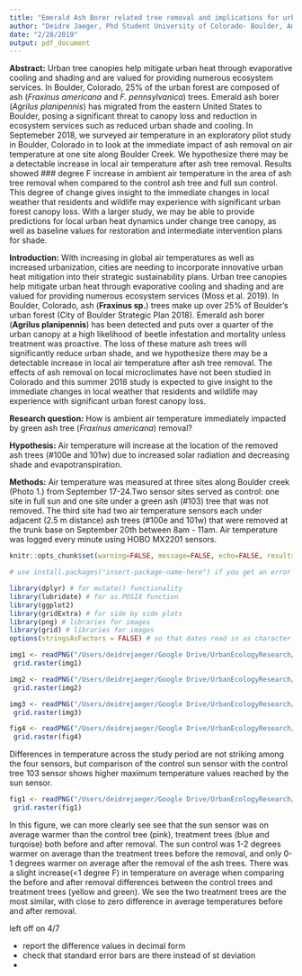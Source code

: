 ```yaml
---
title: "Emerald Ash Borer related tree removal and implications for urban heat: a pilot field study"
author: "Deidre Jaeger, Phd Student University of Colorado- Boulder, Amanda Looze, B.S. Ecology, Mechanical Engineering"
date: "2/28/2019"
output: pdf_document
---
```


**Abstract:** Urban tree canopies help mitigate urban heat through evaporative cooling and shading and are valued for providing numerous ecosystem services. In Boulder, Colorado, 25% of the urban forest are composed of ash (*Fraxinus americana* and *F. pennsylvanica*) trees. Emerald ash borer (*Agrilus planipennis*) has migrated from the eastern United States to Boulder, posing a significant threat to canopy loss and reduction in ecosystem services such as reduced urban shade and cooling. In Septemeber 2018, we surveyed air temperature in an exploratory pilot study in Boulder, Colorado in to look at the immediate impact of ash removal on air temperature at one site along Boulder Creek. We hypothesize there may be a detectable increase in local air temperature after ash tree removal. Results showed ### degree F increase in ambient air temperature in the area of ash tree removal when compared to the control ash tree and full sun control. This degree of change gives insight to the immediate changes in local weather that residents and wildlife may experience with significant urban forest canopy loss. With a larger study, we may be able to provide predictions for local urban heat dynamics under change tree canopy, as well as baseline values for restoration and intermediate intervention plans for shade.  

**Introduction:** 
With increasing in global air temperatures as well as increased urbanization, cities are needing to incorporate innovative urban heat mitigation into their strategic sustainability plans. Urban tree canopies help mitigate urban heat through evaporative cooling and shading and are valued for providing numerous ecosystem services (Moss et al. 2019). In Boulder, Colorado, ash (**Fraxinus sp.**) trees make up over 25% of Boulder's urban forest (City of Boulder Strategic Plan 2018). Emerald ash borer (**Agrilus planipennis**) has been detected and puts over a quarter of the urban canopy at a high likelihood of beetle infestation and mortality unless treatment was proactive. The loss of these mature ash trees will significantly reduce urban shade, and we hypothesize there may be a detectable increase in local air temperature after ash tree removal. The effects of ash removal on local microclimates have not been studied in Colorado and this summer 2018 study is expected to give insight to the immediate changes in local weather that residents and wildlife may experience with significant urban forest canopy loss.

**Research question:** How is ambient air temperature immediately impacted by green ash tree (*Fraxinus americana*) removal? 

**Hypothesis:** Air temperature will increase at the location of the removed ash trees (#100e and 101w) due to increased solar radiation and decreasing shade and evapotranspiration.

**Methods:** Air temperature was measured at three sites along Boulder creek (Photo 1.) from September 17-24.Two sensor sites served as control: one site in full sun and one site under a green ash (#103) tree that was not removed. The third site had two air temperature sensors each under adjacent (2.5 m distance) ash trees (#100e and 101w) that were removed at the trunk base on September 20th between 8am - 11am. Air temperature was logged every minute using HOBO MX2201 sensors. 


```r
knitr::opts_chunk$set(warning=FALSE, message=FALSE, echo=FALSE, results= FALSE)

```


```r
# use install.packages("insert-package-name-here") if you get an error message that says "there is no package called ....x...."

library(dplyr) # for mutate() functionality
library(lubridate) # for as.POSIX function
library(ggplot2)
library(gridExtra) # for side by side plots
library(png) # libraries for images
library(grid) # libraries for images
options(stringsAsFactors = FALSE) # so that dates read in as character strings not factors (factors are troublesome for converting to dates)
```
 
```r
img1 <- readPNG("/Users/deidrejaeger/Google Drive/UrbanEcologyResearch/Projects/BoulderAsh/ash-microclimate-study/images/aerial_map_study_area.png")
 grid.raster(img1)

```

```r
img2 <- readPNG("/Users/deidrejaeger/Google Drive/UrbanEcologyResearch/Projects/BoulderAsh/ash-microclimate-study/images/ash-report-images/Slide1.png")
 grid.raster(img2)

```


```r
img3 <- readPNG("/Users/deidrejaeger/Google Drive/UrbanEcologyResearch/Projects/BoulderAsh/ash-microclimate-study/images/ash-report-images/Slide2.png")
 grid.raster(img3)

```


```r
fig4 <- readPNG("/Users/deidrejaeger/Google Drive/UrbanEcologyResearch/Projects/BoulderAsh/ash-microclimate-study/images/before-after-raw-data.png")
 grid.raster(fig4)

```

Differences in temperature across the study period are not striking among the four sensors, but comparison of the control sun sensor with the control tree 103 sensor shows higher maximum temperature values reached by the sun sensor. 



```r
fig1 <- readPNG("/Users/deidrejaeger/Google Drive/UrbanEcologyResearch/Projects/BoulderAsh/ash-microclimate-study/images/boxplot_mean_diffs.png")
 grid.raster(fig1)

```
In this figure, we can more clearly see see that the sun sensor was on average warmer than the control tree (pink), treatment trees (blue and turqoise) both before and after removal. The sun control was 1-2 degrees warmer on average than the treatment trees before the removal, and only 0-1 degrees warmer on average after the removal of the ash trees. There was a slight increase(<1 degree F) in temperature on average when comparing the before and after removal differences between the control trees and treatment trees (yellow and green). We see the two treatment trees are the most similar, with close to zero difference in average temperatures before and after removal. 

######### left off on 4/7
- report the difference values in decimal form
- check that standard error bars are there instead of st deviation
- 

